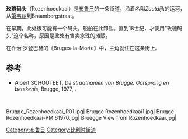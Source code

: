 {{Infobox street
| name        = 玫瑰码头
| native_name = Rozenhoedkaai
| image       = Brugge_Rozenhoedkaai_R02.jpg
| location    = [[比利时|比利时]][[布鲁日|布鲁日]]
| terminus_a  = [[第韦尔|第韦尔]]
| direction_a = 
| terminus_b  = Braambergstraat
| direction_b = 
}}
'''玫瑰码头'''（Rozenhoedkaai）是[[布鲁日|布鲁日]]的一条街道，沿着名叫''Zoutdijk''的运河，从[[第韦尔|第韦尔]]到Braambergstraat。

在早期，此处很可能有一个码头，船舶在此卸盐。直到18世纪，才使用“玫瑰码头”这个名称，原因是此处有售卖念珠的摊贩。 

在乔治·罗登巴赫的《Bruges-la-Morte》中，主角就住在这条街上。

==参考==
* Albert SCHOUTEET, ''De straatnamen van Brugge. Oorsprong en betekenis'', Brugge, 1977, {{ISBN|9789062675036}}.

<br/>
<gallery widths="300" heights="200">
Brugge_Rozenhoedkaai_R01.jpg|
Brugge Rozenhoedkaai1.jpg|
Brugge-Rozenhoedkaai-PM 61970.jpg|
Bruegge View from Rozenhoedkaai.jpg|
</gallery>

{{commonscat|Rozenhoedkaai (Bruges)}}
[[Category:布鲁日|Category:布鲁日]]
[[Category:比利时街道|Category:比利时街道]]